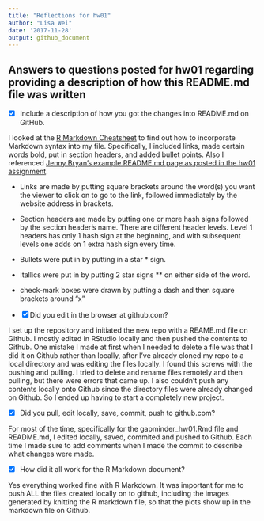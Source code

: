 ```yaml
---
title: "Reflections for hw01"
author: "Lisa Wei"
date: '2017-11-28'
output: github_document
---
```


## Answers to questions posted for hw01 regarding providing a description of how this README.md file was written

- [x] Include a description of how you got the changes into README.md on GitHub.

I looked at the [R Markdown Cheatsheet](https://www.rstudio.com/wp-content/uploads/2015/02/rmarkdown-cheatsheet.pdf) to find out how to incorporate Markdown syntax into my file. Specifically, I included links, made certain words bold, put in section headers, and added bullet points. Also I referenced [Jenny Bryan's example README.md page as posted in the hw01 assignment](https://raw.githubusercontent.com/STAT545-UBC/STAT545-UBC.github.io/master/hw01_sample_readme.md).

* Links are made by putting square brackets around the word(s) you want the viewer to click on to go to the link, followed immediately by the website address in brackets.
* Section headers are made by putting one or more hash signs followed by the section header's name. There are different header levels. Level 1 headers has only 1 hash sign at the beginning, and with subsequent levels one adds on 1 extra hash sign every time.
* Bullets were put in by putting in a star * sign.
* Itallics were put in by putting 2 star signs ** on either side of the word.
* check-mark boxes were drawn by putting a dash and then square brackets around "x"

- [x] Did you edit in the browser at github.com?

I set up the repository and initiated the new repo with a REAME.md file on Github. I mostly edited in RStudio locally and then pushed the contents to Github. One mistake I made at first when I needed to delete a file was that I did it on Github rather than locally, after I've already cloned my repo to a local directory and was editing the files locally. I found this screws with the pushing and pulling. I tried to delete and rename files remotely and then pulling, but there were errors that came up. I also couldn't push any contents locally onto Github since the directory files were already changed on Github. So I ended up having to start a completely new project.

- [x] Did you pull, edit locally, save, commit, push to github.com?

For most of the time, specifically for the gapminder_hw01.Rmd file and README.md, I edited locally, saved, commited and pushed to Github. Each time I made sure to add comments when I made the commit to describe what changes were made.

- [x] How did it all work for the R Markdown document?
 
Yes everything worked fine with R Markdown. It was important for me to push ALL the files created locally on to github, including the images generated by knitting the R markdown file, so that the plots show up in the markdown file on Github.

